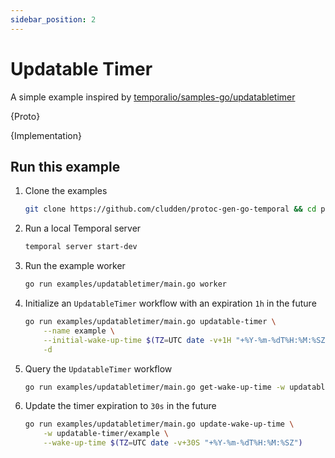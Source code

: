```yaml
---
sidebar_position: 2
---
```




# Updatable Timer

A simple example inspired by [temporalio/samples-go/updatabletimer](https://github.com/temporalio/samples-go/tree/main/updatabletimer)

<CodeBlock language="protobuf" title="example.proto">{Proto}</CodeBlock>

<CodeBlock language="go" title="main.go">{Implementation}</CodeBlock>

## Run this example

1. Clone the examples
    ```sh
    git clone https://github.com/cludden/protoc-gen-go-temporal && cd protoc-gen-go-temporal
    ```
2. Run a local Temporal server
    ```sh
    temporal server start-dev
    ```
3. Run the example worker
    ```sh
    go run examples/updatabletimer/main.go worker
    ```
4. Initialize an `UpdatableTimer` workflow with an expiration `1h` in the future
    ```sh
    go run examples/updatabletimer/main.go updatable-timer \
        --name example \
        --initial-wake-up-time $(TZ=UTC date -v+1H "+%Y-%m-%dT%H:%M:%SZ") \
        -d
    ```
5. Query the `UpdatableTimer` workflow
    ```sh
    go run examples/updatabletimer/main.go get-wake-up-time -w updatable-timer/example
    ```

6. Update the timer expiration to `30s` in the future
    ```sh
    go run examples/updatabletimer/main.go update-wake-up-time \
        -w updatable-timer/example \
        --wake-up-time $(TZ=UTC date -v+30S "+%Y-%m-%dT%H:%M:%SZ")
    ```
